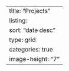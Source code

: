---
title: "Projects"
listing:
  sort: "date desc"
  type: grid
  categories: true
  image-height: "7"
---